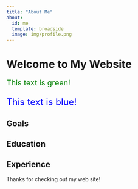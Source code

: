 ```yaml
---
title: "About Me"
about:
  id: me
  template: broadside
  image: img/profile.png
---
```


::: {#me}
# Welcome to My Website


<p style="color: green; font-size: 20px;">This text is green!</p>

<p style="color: blue; font-size: 24px;">This text is blue!</p>



## Goals

## Education

## Experience
:::

Thanks for checking out my web site!
